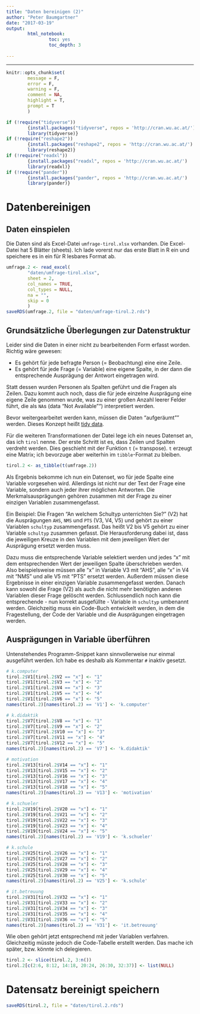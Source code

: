 ```yaml
---
title: "Daten bereinigen (2)"
author: "Peter Baumgartner"
date: "2017-03-19"
output: 
        html_notebook:
                toc: yes
                toc_depth: 3
                
---
```

***

```r
knitr::opts_chunk$set(
        message = F,
        error = F,
        warning = F,
        comment = NA,
        highlight = T,
        prompt = T
        )

if (!require("tidyverse")) 
        {install.packages("tidyverse", repos = 'http://cran.wu.ac.at/')
        library(tidyverse)}
if (!require("reshape2"))
        {install.packages("reshape2", repos = 'http://cran.wu.ac.at/')
        library(reshape2)}
if (!require("readxl"))
        {install.packages("readxl", repos = 'http://cran.wu.ac.at/')
        library(readxl)}
if (!require("pander"))
        {install.packages("pander", repos = 'http://cran.wu.ac.at/')
        library(pander)}


```

# Datenbereinigen

## Daten einspielen


Die Daten sind als Excel-Datei `umfrage-tirol.xlsx` vorhanden. Die Excel-Datei hat 5 Blätter (sheets). Ich lade vorerst nur das erste Blatt in R ein und speichere es in ein für R lesbares Format ab. 


```r

umfrage.2 <- read_excel(
        "daten/umfrage-tirol.xlsx",
        sheet = 2,
        col_names = TRUE,
        col_types = NULL,
        na = "",
        skip = 0
        )
saveRDS(umfrage.2, file = "daten/umfrage-tirol.2.rds")

```

## Grundsätzliche Überlegungen zur Datenstruktur
Leider sind die Daten in einer nicht zu bearbeitenden Form erfasst worden. Richtig wäre gewesen: 

* Es gehört für jede befragte Person (= Beobachtung) eine eine Zeile. 
* Es gehört für jede Frage (= Variable) eine eigene Spalte, in der dann die entsprechende Ausprägung der Antwort eingetragen wird.

Statt dessen wurden Personen als Spalten geführt und die Fragen als Zeilen. Dazu kommt auch noch, dass die für jede einzelne Ausprägung eine eigene Zeile genommen wurde, was zu einer großen Anzahl leerer Felder führt, die als `NA`s (data "Not Available"") interpretiert werden.

Bevor weitergearbeitet werden kann, müssen die Daten "aufgeräumt"" werden. Dieses Konzept heißt [tidy data](https://cran.r-project.org/web/packages/tidyr/vignettes/tidy-data.html).

Für die weiteren Transformationen der Datei lege ich ein neues Datenset an, das ich `tirol` nenne.
Der erste Schritt ist es, dass Zeilen und Spalten verdreht werden. Dies geschieht mit der Funktion `t` (= transpose). `t` erzeugt eine Matrix; ich bevorzuge aber weiterhin im `tibble`-Format zu bleiben. 

```r
tirol.2 <- as_tibble(t(umfrage.2))
```

Als Ergebnis bekomme ich nun ein Datenset, wo für jede Spalte eine Variable vorgesehen wird. Allerdings ist nicht nur der Text der Frage eine Variable, sondern auch jeder ihrer möglichen Antworten. Die Merkmalsausprägungen gehören zusammen mit der Frage zu einer einzigen Variablen zusammengefasst.

Ein Beispiel: Die Fragen "An welchem Schultyp unterrichten Sie?" (V2) hat die Ausprägungen `AHS`, `NMS` und `PTS` (V3, V4, V5) und gehört zu einer Variablen `schultyp` zusammengefasst. Das heißt V2 bis V5 gehört zu einer Variable `schultyp` zusammen gefasst. Die Herausforderung dabei ist, dass die jeweiligen Kreuze in den Variablen mit dem jeweiligen Wert der Ausprägung ersetzt werden muss.

Dazu muss die entsprechende Variable selektiert werden und jedes "x" mit dem entsprechenden Wert der jeweiligen Spalte überschrieben werden. Also beispielsweise müssen alle "x" in Variable V3 mit "AHS", alle "x" in V4 mit "NMS" und alle V5 mit "PTS" ersetzt werden. Außerdem müssen  diese  Ergebnisse in einer einzigen Variable zusammengefasst werden. Danach kann sowohl die Frage (V2) als auch die nicht mehr benötigten anderen Variablen dieser Frage gelöscht werden. Schlussendlich noch kann die entsprechende - nun korrekt ausgefüllte - Variable in `schultyp` umbenannt werden. Gleichzeitig muss ein Code-Buch entwickelt werden, in dem die Fragestellung, der Code der Variable und die Ausprägungen eingetragen werden.

## Ausprägungen in Variable überführen

Untenstehendes Programm-Snippet kann sinnvollerweise nur einmal ausgeführt werden. Ich habe es deshalb als Kommentar `#` inaktiv gesetzt.

```r

# k.computer
tirol.2$V1[tirol.2$V2 == "x"] <- "1"
tirol.2$V1[tirol.2$V3 == "x"] <- "2"
tirol.2$V1[tirol.2$V4 == "x"] <- "3"
tirol.2$V1[tirol.2$V5 == "x"] <- "4"
tirol.2$V1[tirol.2$V6 == "x"] <- "5"
names(tirol.2)[names(tirol.2) == 'V1'] <- 'k.computer'

# k.didaktik
tirol.2$V7[tirol.2$V8 == "x"] <- "1"
tirol.2$V7[tirol.2$V9 == "x"] <- "2"
tirol.2$V7[tirol.2$V10 == "x"] <- "3"
tirol.2$V7[tirol.2$V11 == "x"] <- "4"
tirol.2$V7[tirol.2$V12 == "x"] <- "5"
names(tirol.2)[names(tirol.2) == 'V7'] <- 'k.didaktik'

# motivation
tirol.2$V13[tirol.2$V14 == "x"] <- "1"
tirol.2$V13[tirol.2$V15 == "x"] <- "2"
tirol.2$V13[tirol.2$V16 == "x"] <- "3"
tirol.2$V13[tirol.2$V17 == "x"] <- "4"
tirol.2$V13[tirol.2$V18 == "x"] <- "5"
names(tirol.2)[names(tirol.2) == 'V13'] <- 'motivation'

# k.schueler
tirol.2$V19[tirol.2$V20 == "x"] <- "1"
tirol.2$V19[tirol.2$V21 == "x"] <- "2"
tirol.2$V19[tirol.2$V22 == "x"] <- "3"
tirol.2$V19[tirol.2$V23 == "x"] <- "4"
tirol.2$V19[tirol.2$V24 == "x"] <- "5"
names(tirol.2)[names(tirol.2) == 'V19'] <- 'k.schueler'

# k.schule
tirol.2$V25[tirol.2$V26 == "x"] <- "1"
tirol.2$V25[tirol.2$V27 == "x"] <- "2"
tirol.2$V25[tirol.2$V28 == "x"] <- "3"
tirol.2$V25[tirol.2$V29 == "x"] <- "4"
tirol.2$V25[tirol.2$V30 == "x"] <- "5"
names(tirol.2)[names(tirol.2) == 'V25'] <- 'k.schule'

# it.betreuung
tirol.2$V31[tirol.2$V32 == "x"] <- "1"
tirol.2$V31[tirol.2$V33 == "x"] <- "2"
tirol.2$V31[tirol.2$V34 == "x"] <- "3"
tirol.2$V31[tirol.2$V35 == "x"] <- "4"
tirol.2$V31[tirol.2$V36 == "x"] <- "5"
names(tirol.2)[names(tirol.2) == 'V31'] <- 'it.betreuung'

```

Wie oben gehört jetzt entsprechend mit jeder Variablen verfahren. Gleichzeitig müsste jedoch die Code-Tabelle erstellt werden. Das mache ich später, bzw. könnte ich delegieren.

```r

tirol.2 <- slice(tirol.2, 3:n())
tirol.2[c(2:6, 8:12, 14:18, 20:24, 26:30, 32:37)] <- list(NULL)
```

# Datensatz bereinigt speichern


```r
saveRDS(tirol.2, file = "daten/tirol.2.rds")
```
